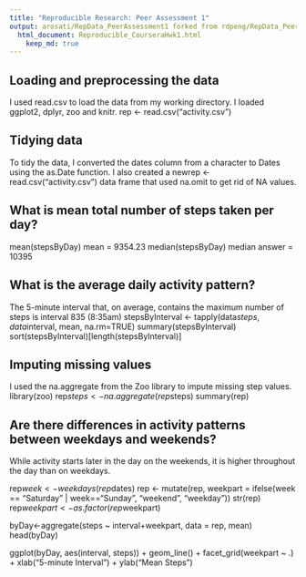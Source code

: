 ```yaml
---
title: "Reproducible Research: Peer Assessment 1"
output: arosati/RepData_PeerAssessment1 forked from rdpeng/RepData_PeerAssessment1
  html_document: Reproducible_CourseraHwk1.html
    keep_md: true
---
```



## Loading and preprocessing the data
I used read.csv to load the data from my working directory. I loaded ggplot2, dplyr, zoo and knitr.
rep <- read.csv("activity.csv")

## Tidying data
To tidy the data, I converted the dates column from a character to Dates using the as.Date function.
I also created a newrep <- read.csv("activity.csv")
data frame that used na.omit to get rid of NA values.

## What is mean total number of steps taken per day?
mean(stepsByDay)
mean = 9354.23
median(stepsByDay)
median answer = 10395

## What is the average daily activity pattern?
The 5-minute interval that, on average, contains the maximum number of steps is interval 835 (8:35am)
stepsByInterval <- tapply(data$steps, data$interval, mean, na.rm=TRUE)
summary(stepsByInterval)
sort(stepsByInterval)[length(stepsByInterval)]

## Imputing missing values
I used the na.aggregate from the Zoo library to impute missing step values.
library(zoo)
rep$steps<-na.aggregate(rep$steps)
summary(rep)

## Are there differences in activity patterns between weekdays and weekends?
While activity starts later in the day on the weekends, it is higher throughout the day than on weekdays.

rep$week <- weekdays(rep$dates)
rep <- mutate(rep, weekpart = ifelse(week == "Saturday" | week=="Sunday", "weekend", "weekday"))
str(rep)
rep$weekpart <- as.factor(rep$weekpart)

byDay<-aggregate(steps ~ interval+weekpart, data = rep, mean)
head(byDay)

ggplot(byDay, aes(interval, steps)) + 
    geom_line() + 
    facet_grid(weekpart ~ .) +
    xlab("5-minute Interval") + 
    ylab("Mean Steps")
